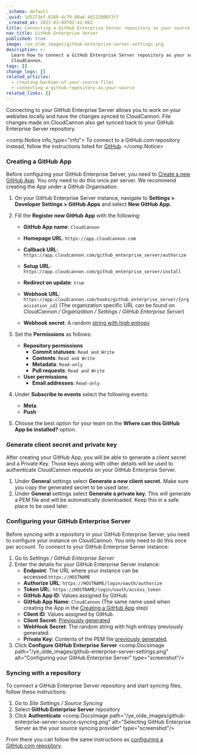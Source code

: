 ```yaml
---
_schema: default
_uuid: 1d5273ef-8260-4c79-80a6-4d112900f3ff
_created_at: 2023-03-09T02:41:06Z
title: Connecting a GitHub Enterprise Server repository as your source
nav_title: GitHub Enterprise Server
published: true
image: /ye_olde_images/github-enterprise-server-settings.png
description: >-
  Learn how to connect a GitHub Enterprise Server repository as your source with
  CloudCannon.
tags: []
change_logs: []
related_articles:
  - creating-backups-of-your-source-files
  - connecting-a-github-repository-as-your-source
related_links: []
---
```

Connecting to your GitHub Enterprise Server allows you to work on your websites locally and have the changes synced to CloudCannon. File changes made on CloudCannon also get synced back to your GitHub Enterprise Server repository.

<comp.Notice info_type="info">
  To connect to a GitHub.com repository instead, follow the instructions listed for [GitHub](/documentation/articles/connecting-a-github-repository-as-your-source/).
</comp.Notice>

### Creating a GitHub App

Before configuring your GitHub Enterprise Server, you need to [Create a new GitHub App](https://docs.github.com/en/enterprise-server@3.7/developers/apps/building-github-apps/creating-a-github-app). You only need to do this once per server. We recommend creating the App under a GitHub Organisation.

1. On your GitHub Enterprise Server instance, navigate to **Settings &gt; Developer Settings &gt; GitHub Apps** and select **New GitHub App.**
2. Fill the **Register new GitHub App** with the following:
   * **GitHub App name**\: `CloudCannon`

   * **Homepage URL**\: `https://app.cloudcannon.com`

   * **Callback URL**\: `https://app.cloudcannon.com/github_enterprise_server/authorize`

   * **Setup URL**\: `https://app.cloudcannon.com/github_enterprise_server/install`

   * **Redirect on update**\: `true`

   * **Webhook URL**\: `https://app.cloudcannon.com/hooks/github_enterprise_server/{organization_id}`&nbsp;(The organization specific URL can be found on *CloudCannon / Organization / Settings / GitHub Enterprise Server*)

   * **Webhook secret**\: A random [string with high entropy](https://docs.github.com/en/developers/webhooks-and-events/webhooks/securing-your-webhooks#setting-your-secret-token)

3. Set the **Permissions** as follows:
   * **Repository permissions**
     * **Commit statuses**\: `Read and Write`
     * **Contents**\: `Read and Write`
     * **Metadata**\: `Read-only`
     * **Pull requests**\: `Read and Write`
   * **User permissions**
     * **Email addresses**\: `Read-only`
4. Under **Subscribe to events** select the following events:
   * **Meta**
   * **Push**
5. Choose the best option for your team on the **Where can this GitHub App be installed?** option.

### Generate client secret and private key

After creating your GitHub App, you will be able to generate a client secret and a Private Key. Those keys along with other details will be used to authenticate CloudCannon requests on your GitHub Enterprise Server.

1. Under **General** settings select **Generate a new client secret.** Make sure you copy the generated secret to be used later.
2. Under **General** settings select **Generate a private key.** This will generate a PEM file and will be automatically downloaded. Keep this in a safe place to be used later.

### **Configuring your GitHub Enterprise Server**

Before syncing with a repository in your GitHub Enterprise Server, you need to configure your instance on CloudCannon. You only need to do this once per account. To connect to your GitHub Enterprise Server instance:

1. Go to *Settings / GitHub Enterprise Server*
2. Enter the details for your GitHub Enterprise Server instance:
   * **Endpoint**\: The URL where your instance can be accessed.`https://HOSTNAME`
   * **Authorize URL**\: `https://HOSTNAME/login/oauth/authorize`
   * **Token UR**L: `https://HOSTNAME/login/oauth/access_token`
   * **GitHub App ID**\: Values assigned by GitHub.
   * **GitHub App Name**\: `CloudCannon` (The same name used when creating the App in the [Creating a GitHub App](#creating-a-git-hub-app) step)
   * **Client ID**\: Values assigned by GitHub.
   * **Client Secret**\: [Previously generated](#generate-client-secret-and-private-key)
   * **WebHook Secret**\: The random string with high entropy previously generated.
   * **Private Key**\: Contents of the PEM file [previously generated](#generate-client-secret-and-private-key).
3. Click&nbsp;**Configure GitHub Enterprise Server**
<comp.DocsImage path="/ye_olde_images/github-enterprise-server-settings.png" alt="Configuring your GitHub Enterprise Server" type="screenshot"/>

### Syncing with a repository

To connect a GitHub Enterprise Server repository and start syncing files, follow these instructions:

1. Go to *Site Settings / Source Syncing*
2. Select **GitHub Enterprise Server** repository
3. Click **Authenticate**
<comp.DocsImage path="/ye_olde_images/github-enterprise-server-source-syncing.png" alt="Selecting GitHub Enterprise Server as the your source syncing provider" type="screenshot"/>

From there you can follow the same instructions as [configuring a GitHub.com repository](/documentation/articles/connecting-a-github-repository-as-your-source/).

###